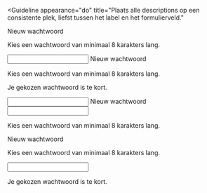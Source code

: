 <!-- @license CC0-1.0 -->


<Guideline
  appearance="do"
  title="Plaats alle descriptions op een consistente plek, liefst tussen het label en het formulierveld."
>
  <Canvas language="html">
    <label for="wachtwoord1">Nieuw wachtwoord</label>
    <p id="description-wachtwoord1">Kies een wachtwoord van minimaal 8 karakters lang.</p>
    <input id="wachtwoord1" type="password" name="nieuw-wachtwoord" aria-describedby="description-wachtwoord1" />
  </Canvas>
</Guideline>

<Guideline appearance="do" title="Plaats alle descriptions op een consistente plek, liefst tussen het label en het formulierveld.">
  <Canvas language="html">
    <label for="wachtwoord2">Nieuw wachtwoord</label>
    <p id="description-wachtwoord2">
      Kies een wachtwoord van minimaal 8 karakters lang.
    </p>
    <p id="error-wachtwoord2">
      Je gekozen wachtwoord is te kort.
    </p>
    <input
      id="wachtwoord2"
      type="password"
      name="nieuw-wachtwoord"
      aria-describedby="description-wachtwoord2 error-wachtwoord2"
    />

  </Canvas>
</Guideline>

<Guideline appearance="dont" title="Description onder het formulierveld plaatsen.">
  <Canvas language="html">
    <label for="wachtwoord3">Nieuw wachtwoord</label>
    <input id="wachtwoord3" type="password" name="nieuw-wachtwoord" aria-describedby="description-wachtwoord3" />
    <p id="description-wachtwoord3">Kies een wachtwoord van minimaal 8 karakters lang.</p>
  </Canvas>
</Guideline>

<Guideline appearance="dont" title="Description boven het formulierveld en foutmelding eronder plaatsen.">
  <Canvas language="html">
    <label for="wachtwoord4">Nieuw wachtwoord</label>
    <p id="description-wachtwoord4">Kies een wachtwoord van minimaal 8 karakters lang.</p>
    <input
      id="wachtwoord4"
      type="password"
      name="nieuw-wachtwoord"
      aria-describedby="description-wachtwoord4 error-wachtwoord4"
    />
    <p id="error-wachtwoord4">Je gekozen wachtwoord is te kort.</p>
  </Canvas>
</Guideline>
